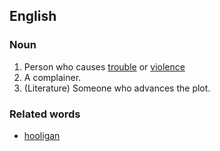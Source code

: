 ==English==
===Noun===

# Person who causes [[trouble]] or [[violence]]
# A complainer.
# (Literature) Someone who advances the plot.

===Related words===
*[[hooligan]]